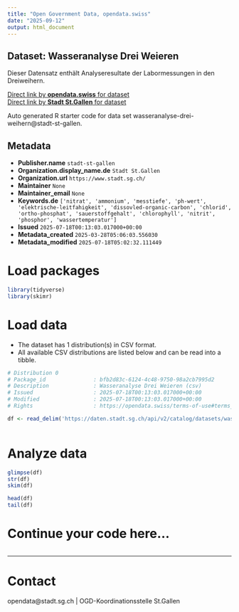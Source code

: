 ```yaml
---
title: "Open Government Data, opendata.swiss"
date: "2025-09-12"
output: html_document
---
```


## Dataset: Wasseranalyse Drei Weieren

Dieser Datensatz enthält Analyseresultate der Labormessungen in den Dreiweihern.

[Direct link by **opendata.swiss** for dataset](https://opendata.swiss/de/dataset/wasseranalyse-drei-weieren)<br>
[Direct link by **Stadt St.Gallen** for dataset](https://daten.stadt.sg.ch/explore/dataset/wasseranalyse-drei-weihern/)

Auto generated R starter code for data set wasseranalyse-drei-weihern@stadt-st-gallen.

## Metadata

- **Publisher.name** `stadt-st-gallen`
- **Organization.display_name.de** `Stadt St.Gallen`
- **Organization.url** `https://www.stadt.sg.ch/`
- **Maintainer** `None`
- **Maintainer_email** `None`
- **Keywords.de** `['nitrat', 'ammonium', 'messtiefe', 'ph-wert', 'elektrische-leitfahigkeit', 'dissovled-organic-carbon', 'chlorid', 'ortho-phosphat', 'sauerstoffgehalt', 'chlorophyll', 'nitrit', 'phosphor', 'wassertemperatur']`
- **Issued** `2025-07-18T00:13:03.017000+00:00`
- **Metadata_created** `2025-03-28T05:06:03.556030`
- **Metadata_modified** `2025-07-18T05:02:32.111449`


# Load packages

```r

library(tidyverse)
library(skimr)

```

# Load data

-   The dataset has 1 distribution(s) in CSV format.
-   All available CSV distributions are listed below and can be read into a tibble.

```r

# Distribution 0
# Package_id               : bfb2d83c-6124-4c48-9750-98a2cb7995d2
# Description              : Wasseranalyse Drei Weieren (csv)
# Issued                   : 2025-07-18T00:13:03.017000+00:00
# Modified                 : 2025-07-18T00:13:03.017000+00:00
# Rights                   : https://opendata.swiss/terms-of-use#terms_by

df <- read_delim('https://daten.stadt.sg.ch/api/v2/catalog/datasets/wasseranalyse-drei-weihern/exports/csv?use_labels=true')



```

# Analyze data

```r

glimpse(df)
str(df)
skim(df)

head(df)
tail(df)

```

# Continue your code here...

```r

```

------------------------------------------------------------------------

# Contact

opendata@stadt.sg.ch | OGD-Koordinationsstelle St.Gallen
